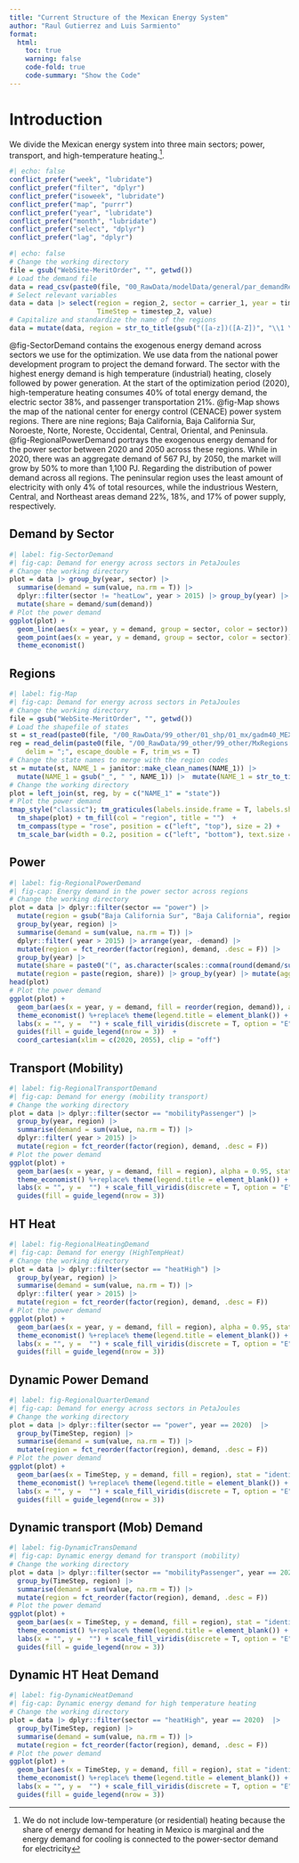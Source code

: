 ```yaml
---
title: "Current Structure of the Mexican Energy System"
author: "Raul Gutierrez and Luis Sarmiento"
format: 
  html: 
    toc: true
    warning: false
    code-fold: true
    code-summary: "Show the Code"
---
```


# Introduction

We divide the Mexican energy system into three main sectors; power, transport, and high-temperature heating.^[We do not include low-temperature (or residential) heating because the share of energy demand for heating in Mexico is marginal and the energy demand for cooling is connected to the power-sector demand for electricity].

```r
#| echo: false
conflict_prefer("week", "lubridate")
conflict_prefer("filter", "dplyr")
conflict_prefer("isoweek", "lubridate")
conflict_prefer("map", "purrr")
conflict_prefer("year", "lubridate")
conflict_prefer("month", "lubridate")
conflict_prefer("select", "dplyr")
conflict_prefer("lag", "dplyr")
```

```r
#| echo: false
# Change the working directory
file = gsub("WebSite-MeritOrder", "", getwd())
# Load the demand file
data = read_csv(paste0(file, "00_RawData/modelData/general/par_demandRest.csv"), show_col_types = F)
# Select relevant variables
data = data |> select(region = region_2, sector = carrier_1, year = timestep_1,
                      TimeStep = timestep_2, value)
# Capitalize and standardize the name of the regions
data = mutate(data, region = str_to_title(gsub("([a-z])([A-Z])", "\\1 \\2", region)))
```

@fig-SectorDemand contains the exogenous energy demand across sectors we use for the optimization. We use data from the national power development program to project the demand forward. The sector with the highest energy demand is high temperature (industrial) heating, closely followed by power generation. At the start of the optimization period (2020), high-temperature heating consumes 40% of total energy demand, the electric sector 38%, and passenger transportation 21%. @fig-Map shows the map of the national center for energy control (CENACE) power system regions. There are nine regions; Baja California, Baja California Sur, Noroeste, Norte, Noreste, Occidental, Central, Oriental, and Peninsula. @fig-RegionalPowerDemand portrays the exogenous energy demand for the power sector between 2020 and 2050 across these regions. While in 2020, there was an aggregate demand of 567 PJ, by 2050, the market will grow by 50% to more than 1,100 PJ. Regarding the distribution of power demand across all regions. The peninsular region uses the least amount of electricity with only 4% of total resources, while the industrious Western, Central, and Northeast areas demand 22%, 18%, and 17% of power supply, respectively. 

::: panel-tabset
## Demand by Sector
```r
#| label: fig-SectorDemand 
#| fig-cap: Demand for energy across sectors in PetaJoules
# Change the working directory
plot = data |> group_by(year, sector) |> 
  summarise(demand = sum(value, na.rm = T)) |> 
  dplyr::filter(sector != "heatLow", year > 2015) |> group_by(year) |>  
  mutate(share = demand/sum(demand))
# Plot the power demand
ggplot(plot) +
  geom_line(aes(x = year, y = demand, group = sector, color = sector)) +
  geom_point(aes(x = year, y = demand, group = sector, color = sector))  +
  theme_economist()  


```
## Regions
```r
#| label: fig-Map
#| fig-cap: Demand for energy across sectors in PetaJoules
# Change the working directory
file = gsub("WebSite-MeritOrder", "", getwd())
# Load the shapefile of states
st = st_read(paste0(file, "/00_RawData/99_other/01_shp/01_mx/gadm40_MEX_1.shp"), quiet = T)
reg = read_delim(paste0(file, "/00_RawData/99_other/99_other/MxRegions.csv"), 
    delim = ";", escape_double = F, trim_ws = T)
# Change the state names to merge with the region codes
st = mutate(st, NAME_1 = janitor::make_clean_names(NAME_1)) |> 
  mutate(NAME_1 = gsub("_", " ", NAME_1)) |>  mutate(NAME_1 = str_to_title(NAME_1))
# Change the working directory
plot = left_join(st, reg, by = c("NAME_1" = "state"))
# Plot the power demand
tmap_style("classic"); tm_graticules(labels.inside.frame = T, labels.show = F) +
  tm_shape(plot) + tm_fill(col = "region", title = "")  +
  tm_compass(type = "rose", position = c("left", "top"), size = 2) +
  tm_scale_bar(width = 0.2, position = c("left", "bottom"), text.size = 1)


```
## Power
```r
#| label: fig-RegionalPowerDemand 
#| fig-cap: Energy demand in the power sector across regions
# Change the working directory
plot = data |> dplyr::filter(sector == "power") |> 
  mutate(region = gsub("Baja California Sur", "Baja California", region)) |> 
  group_by(year, region) |> 
  summarise(demand = sum(value, na.rm = T)) |> 
  dplyr::filter( year > 2015) |> arrange(year, -demand) |> 
  mutate(region = fct_reorder(factor(region), demand, .desc = F)) |>
  group_by(year) |> 
  mutate(share = paste0("(", as.character(scales::comma(round(demand/sum(demand)*100, 0))), "%", ")")) |> 
  mutate(region = paste(region, share)) |> group_by(year) |> mutate(agg = sum(demand))
head(plot)
# Plot the power demand
ggplot(plot) +
  geom_bar(aes(x = year, y = demand, fill = reorder(region, demand)), alpha = 0.95, stat = "identity") +
  theme_economist() %+replace% theme(legend.title = element_blank()) + 
  labs(x = "", y =  "") + scale_fill_viridis(discrete = T, option = "E") +
  guides(fill = guide_legend(nrow = 3))  +
  coord_cartesian(xlim = c(2020, 2055), clip = "off")
```

## Transport (Mobility)
```r
#| label: fig-RegionalTransportDemand 
#| fig-cap: Demand for energy (mobility transport)
# Change the working directory
plot = data |> dplyr::filter(sector == "mobilityPassenger") |> 
  group_by(year, region) |> 
  summarise(demand = sum(value, na.rm = T)) |> 
  dplyr::filter( year > 2015) |> 
  mutate(region = fct_reorder(factor(region), demand, .desc = F))
# Plot the power demand
ggplot(plot) +
  geom_bar(aes(x = year, y = demand, fill = region), alpha = 0.95, stat = "identity") +
  theme_economist() %+replace% theme(legend.title = element_blank()) + 
  labs(x = "", y =  "") + scale_fill_viridis(discrete = T, option = "E") +
  guides(fill = guide_legend(nrow = 3))
```

## HT Heat
```r
#| label: fig-RegionalHeatingDemand
#| fig-cap: Demand for energy (HighTempHeat)
# Change the working directory
plot = data |> dplyr::filter(sector == "heatHigh") |> 
  group_by(year, region) |> 
  summarise(demand = sum(value, na.rm = T)) |> 
  dplyr::filter( year > 2015) |> 
  mutate(region = fct_reorder(factor(region), demand, .desc = F))
# Plot the power demand
ggplot(plot) +
  geom_bar(aes(x = year, y = demand, fill = region), alpha = 0.95, stat = "identity") +
  theme_economist() %+replace% theme(legend.title = element_blank()) + 
  labs(x = "", y =  "") + scale_fill_viridis(discrete = T, option = "E") +
  guides(fill = guide_legend(nrow = 3))
```

:::


::: panel-tabset
## Dynamic Power Demand
```r
#| label: fig-RegionalQuarterDemand 
#| fig-cap: Demand for energy across sectors in PetaJoules
# Change the working directory
plot = data |> dplyr::filter(sector == "power", year == 2020)  |> 
  group_by(TimeStep, region) |> 
  summarise(demand = sum(value, na.rm = T)) |> 
  mutate(region = fct_reorder(factor(region), demand, .desc = F))
# Plot the power demand
ggplot(plot) +
  geom_bar(aes(x = TimeStep, y = demand, fill = region), stat = "identity") +
  theme_economist() %+replace% theme(legend.title = element_blank()) + 
  labs(x = "", y =  "") + scale_fill_viridis(discrete = T, option = "E") +
  guides(fill = guide_legend(nrow = 3))
```
## Dynamic transport (Mob) Demand
```r
#| label: fig-DynamicTransDemand 
#| fig-cap: Dynamic energy demand for transport (mobility)
# Change the working directory
plot = data |> dplyr::filter(sector == "mobilityPassenger", year == 2020)  |> 
  group_by(TimeStep, region) |> 
  summarise(demand = sum(value, na.rm = T)) |> 
  mutate(region = fct_reorder(factor(region), demand, .desc = F))
# Plot the power demand
ggplot(plot) +
  geom_bar(aes(x = TimeStep, y = demand, fill = region), stat = "identity") +
  theme_economist() %+replace% theme(legend.title = element_blank()) + 
  labs(x = "", y =  "") + scale_fill_viridis(discrete = T, option = "E") +
  guides(fill = guide_legend(nrow = 3))
```
## Dynamic HT Heat Demand
```r
#| label: fig-DynamicHeatDemand 
#| fig-cap: Dynamic energy demand for high temperature heating
# Change the working directory
plot = data |> dplyr::filter(sector == "heatHigh", year == 2020)  |> 
  group_by(TimeStep, region) |> 
  summarise(demand = sum(value, na.rm = T)) |> 
  mutate(region = fct_reorder(factor(region), demand, .desc = F))
# Plot the power demand
ggplot(plot) +
  geom_bar(aes(x = TimeStep, y = demand, fill = region), stat = "identity") +
  theme_economist() %+replace% theme(legend.title = element_blank()) + 
  labs(x = "", y =  "") + scale_fill_viridis(discrete = T, option = "E") +
  guides(fill = guide_legend(nrow = 3))
```
:::